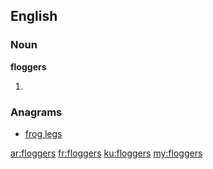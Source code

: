 ==English==

===Noun===
'''floggers'''

# {{plural of|flogger}}

===Anagrams===
* [[frog legs#English|frog legs]]

[[ar:floggers]]
[[fr:floggers]]
[[ku:floggers]]
[[my:floggers]]